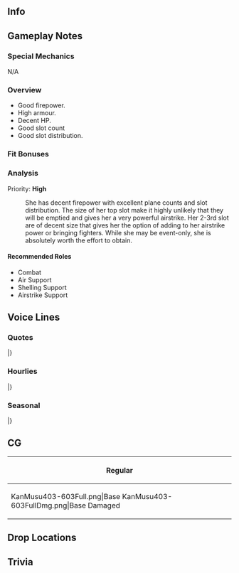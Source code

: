 ==Info==
{{KanmusuInfo|ID=403-603}}
{{KanmusuInfo|ID=1704-704}}

==Gameplay Notes==
===Special Mechanics===
N/A

===Overview===
* Good firepower.
* High armour.
* Decent HP.
* Good slot count
* Good slot distribution.

===Fit Bonuses===
{{:{{BASEPAGENAME}}/Equipment Bonuses}}

===Analysis===
Priority: '''High'''

: She has decent firepower with excellent plane counts and slot distribution. The size of her top slot make it highly unlikely that they will be emptied and gives her a very powerful airstrike. Her 2-3rd slot are of decent size that gives her the option of adding to her airstrike power or bringing fighters. While she may be event-only, she is absolutely worth the effort to obtain.

====Recommended Roles====
* Combat
* Air Support
* Shelling Support
* Airstrike Support

==Voice Lines==
===Quotes===
{{ShipquoteHeader}}
{{ShipquoteKai
|scenario = Introduction
|origin =そう。貴方が噂の提督なの。よろしくね。私はUSS CV-8, Hornet. I'm looking forward to you.
|translation =I see. So you're the Admiral I've heard about. Pleasure meeting you. I'm USS CV-8, Hornet. I'm looking forward to working with you.
}}
{{ShipquoteKai|kai = true|scenario = Introduction
|origin =USS CV-8, Hornet. 出撃準備は出来ているわ。Let's get through this together. 提督、一緒に頑張りましょう。
|translation =USS CV-8, Hornet. Sortie preparations are complete. Let's get through this together. Admiral, let's give it our all.
}}
{{ShipquoteKai
|scenario = Library
|origin =Yorktown級航空母艦三番艦、USS Hornetよ。ミッドウェー, そしてサンタ．クルーズ諸島沖で全盛期の日本機動部隊と真正面から対決したわ。飛龍、そして翔鶴瑞鶴も強かった。シャングリラ伝説も私よ？覚えておきなさい。
|translation =I'm the third of the Yorktown-class carriers, the USS Hornet. At Midway and off the Santa Cruz Islands, I faced down the full-strength of the IJN carrier task forces. Hiryuu, plus Shoukaku and Zuikaku, were strong. I'm also the legendary "Shangri La"<ref>The Doolittle Raid bombers were launched from USS ''Hornet''. This was kept secret for a year - FDR referred to the mysterious source of the raid as "Shangri-La"</ref>. Remember my service well.
}}
{{ShipquoteKai
|scenario = Secretary 1
|origin =Did you call me?
|translation =Did you call me?
}}
{{ShipquoteKai|kai = true|scenario = Secretary 1
|origin =My turn? Ok.
|translation =My turn? Ok.
}}
{{ShipquoteKai
|scenario = Secretary 2
|origin =そう、私がHornetよ。覚えておいて。
|translation =Yes, I'm Hornet. Don't forget that.
}}
{{ShipquoteKai|kai = true|scenario = Secretary 2
|origin =シャングリラ？ん。そうね。どこかしら？
|translation =Shangri La? Heh. Right, I wonder where that is?
}}
{{ShipquoteKai
|scenario = Secretary 3
|origin =何、Northampton? あんまり引っ張んないでって、ん、はっ？あなた、提督、何をしているの？えっ？曳航の演習？ん、いらないわ、その演習。艦爆隊、発艦始め！
|translation =What is it, Northampton? I told you not to tug on- wait, huh? It's you, Admiral? What're you doing? Huh? "Towing practice"<ref>At Santa Cruz, ''Hornet'' was seriously damaged by Japanese bombers. ''Northampton'' was able to tow ''Hornet'' for a brief time before ''Hornet'' succumbed to a final torpedo bomber attack.</ref>? Hmph, I don't need that. Dive bomber squadrons, begin takeoff!
}}
{{ShipquoteKai
|scenario = Idle
|origin =あら、翔鶴。あなた、私と全然似ていないけど、どこが通じるところが、ね、ある気がするの。なんて言うの？Feeling?星回りかしら？まあ、何でもいいわ。今度、鎮守府のバーで一杯やりましょう？私、おごるわ。
|translation =Oh hello, Shoukaku. We aren't anything alike, but I feel like there's something that, you know, connects us<ref>''Shoukaku'' was similar heavily damaged by dive bombers at Santa Cruz, from ''Hornet'', but she survived.</ref>. What's the word? A feeling? Destiny written in the stars? Well, in any case, would you like to have a drink together at the base bar? It's my treat.
}}
{{ShipquoteKai
|scenario = Secretary Married
|origin =Coffee入れたわ。飲むでしょう？はい。あぁ、これ？頑張っている差し入れ。私の手作りのapple pie. 好きでしょう？Cinnamonちょっと多めの。
|translation =I made coffee. You'll have some, right? Here. Oh, this? A little pick-me-up for your hard work. It's my handmade apple pie. You like it, right? It's got a bit of extra cinnamon. 
}}
{{ShipquoteKai
|scenario = Wedding
|origin =えっ？SaraやBig Eじゃなくて、私？あぁ、そう。ん。いっ、いい趣味ね、悪くはないわ。でもサイズ、合うかな…あっ、ぴったり。じゃあ仕方ない、yesよ。
|translation =Eh? Not Sara or Big E, but me? Uh, okay... Hm? Y-You have good taste, it's not bad. But is the size right...? Ah, it's perfect. Then I have to say "yes".
}}
{{ShipquoteKai
|scenario = Looking At Scores
|origin =Information? 大事よ、何よりも。
|translation =Information? That's critical, more so than anything<ref>Counterintelligence was crucial to the American victory at Midway.</ref>.
}}
{{ShipquoteKai
|scenario = Joining A Fleet
|origin =Task Force flagship, Hornet, weigh anchor!
|translation =Task Force flagship, Hornet, weigh anchor!
}}
{{ShipquoteKai
|scenario = Equipment 1
|origin =ふん、いい機体ね。悪くはないわ。
|translation =Hmm, these're good planes. Not bad.
}}
{{ShipquoteKai
|scenario = Equipment 2
|origin =そんなのでいいの？Really?まあ、いいけど…
|translation =We're going with that? Really? Well, fine...
}}
{{ShipquoteKai
|scenario = Equipment 3
|origin =No problem.
|translation =No problem.
}}
{{ShipquoteKai
|scenario = Supply
|origin =That would be great! 助かるわ。
|translation =That would be great! You're a life-saver.
}}
{{ShipquoteKai
|scenario = Docking Minor
|origin =少し汗をかいちゃった。Showerいただくわね。
|translation =I broke a bit of a sweat. I'll be taking a shower, okay?
}}
{{ShipquoteKai
|scenario = Docking Major
|origin =敵もなかなかやるわ。体、直しておかないと。
|translation =The enemy's pretty good. I need to get my body fixed up.
}}
{{ShipquoteKai
|scenario = Construction
|origin =できたわ。早いものね。
|translation =It's done. That was fast, huh?
}}
{{ShipquoteKai
|scenario = Returning From Sortie
|origin =Fleetが港に戻ったわ。皆、ご苦労様。
|translation =The fleet has returned to port. Thanks for hanging in there, everyone.
}}
{{ShipquoteKai
|scenario = Starting A Sortie
|origin =USS CV-8, Hornet, 出撃します。第十六任務部隊、前へ！
|translation =USS CV-8, Hornet, sortieing. Task Force 16<ref>''Hornet's'' assignment during the Doolittle Raid and Midway.</ref>, forward!
}}
{{ShipquoteKai|kai = true|scenario = Starting A Sortie
|origin =USS CV-8, Hornet, 出撃します。第十七任務部隊、前へ！敵機動部隊を撃滅する！
|translation =USS CV-8, Hornet, sortieing. Task Force 17<ref>''Hornet's'' assignment during Santa Cruz.</ref>, forward! Wipe out the enemy carrier task force!
}}
{{ShipquoteKai
|scenario = Battle Start
|origin =さぁ、始めましょうか？Hornet攻撃隊、発艦始めなさい！
|translation =Now then, shall we begin? Hornet attack squadrons, begin takeoff!
}}
{{ShipquoteKai
|scenario = Attack
|origin =さっ、行きなさい！
|translation =Now! Get going!
}}
{{ShipquoteKai
|scenario = Air Battle/Daytime Spotting/Night Battle Attack
|origin =そこね！逃がさないわ！
|translation =There you are! You're not getting away!
}}
{{ShipquoteKai|kai = true|scenario = Air Battle/Daytime Spotting/Night Battle Attack
|origin =元より相打ち覚悟よ！逃がさないわ！
|translation =I'm prepared to trade blows this time! You're not getting away!
}}
{{ShipquoteKai
|scenario = Night Battle
|origin =夜か…？あまり好きじゃないけど…追ってみましょうか！？
|translation =Night, huh...? I'm not a fan, but... let's give chase!
}}
{{ShipquoteKai
|scenario = MVP
|origin =この戦い、Hornetの戦果が大きいって言うの？まあ、そうなるか。ごめんね、皆。せっかくだからもらっておくけど、もちろん、これは皆の戦果よ。
|translation =Are you saying I played a big part in this battle? Well, I guess so. Sorry, everyone. I'll take it and all, but this is obviously the result of everyone's efforts.
}}
{{ShipquoteKai
|scenario = Minor Damage 1
|origin =げはっ！食らった！飛行甲板？
|translation =Gahh! They got me! In the flight deck?
}}
{{ShipquoteKai
|scenario = Minor Damage 2
|origin =げへっ！これ、やばいか？いえ、まだよ…
|translation =Gehh! Is this, it? No, not yet...
}}
{{ShipquoteKai
|scenario = Major Damage
|origin =やってくれる…でも、これ以上はやらせない！誘爆を、火災を防ぐの。甲板の機は海へ投棄！もう、艦は捨てないわ！
|translation =They got me good... but I won't let them have their way! Don't let the explosions or fire spread. Ditch any planes on deck into the sea! We won't lose the ship!
}}
{{ShipquoteKai
|scenario = Sunk
|origin =火が…火が消えないわ…艦を包んで、傾いていく…何？あの子、奇麗に描いてよ…お願い、ね？
|translation =The fires... the fires won't stop... they're engulfing me... I'm listing... what? That girl, draw her beautifully too... please, would you?<ref>After sinking the USS Hornet, the captain of ''Akigumo'' ordered that pictures be taken for a report to the Naval General Staff before finishing her off. However, the navigation officer noted that it was too dark for pictures, so the order was changed to sketching instead. The designated artist couldn't make out the details because of the darkness so searchlights were lit to illuminate the wreck.</ref>
}}
|}
<references/>
{{clear}}

===Hourlies===
{{ShipquoteHeader|type = hourly}}
{{ShipquoteKai|kai = true
|scenario = 00:00
|origin =いいわ。今日は私Hornetが、あなたのsecretaryを務めてあげる。No problem.
|translation =Very well. Today I, Hornet, will be your secretary. No problem.
}}
{{ShipquoteKai|kai = true
|scenario = 01:00
|origin =It's 1 at midnight. まずはcoffeeを入れましょうか。ブラックでいい？
|translation =It's 1 at night. Let's start with some coffee. Do you take it black?
}}
{{ShipquoteKai|kai = true
|scenario = 02:00
|origin =It's 2 at midnight. 結構書類溜まってるのね、大変。どれから片付ていきましょうか？
|translation =It's 2 at night. The documents sure have piled up, that's rough. Where do you plan to start?
}}
{{ShipquoteKai|kai = true
|scenario = 03:00
|origin =It's 3 at midnight. あら、これは翔鶴たちの補給関連ね？ふうん、なるほど。ふん、ふん。まあ、いいでしょう。
|translation =It's 3 at night. Oh my, these have to do with the refueling of Shoukaku and the others, right? Hmmmm, I see. Mhm, mhm. Well, it's fine.
}}
{{ShipquoteKai|kai = true
|scenario = 04:00
|origin =It's 4. あら、もうこんな時間。もうすぐ朝ね。提督、coffeeお代わり、どう？ん、了解よ。
|translation =It's 4. My, it's so late. It's almost morning already. Admiral, would you like some more coffee? Mhm, roger that.
}}
{{ShipquoteKai|kai = true
|scenario = 05:00
|origin =It's 5 in the morning. 提督、good morning. さぁ、一日が始まるわ。準備しましょう。
|translation =It's 5 in the morning. Good morning, Admiral. Well then, the day is starting. Let's get ready.
}}
{{ShipquoteKai|kai = true
|scenario = 06:00
|origin =It's 6 in the morning. Fleetの皆も起きましょう。Good morning, everybody!
|translation =It's 6 in the morning. Let's wake up everyone in the fleet. Good morning, everybody!
}}
{{ShipquoteKai|kai = true
|scenario = 07:00
|origin =It's 7 in the morning. さぁ、Hornet morningを召し上がれ！まずは、orange juice、fried eggにbacon, 焼きたてtoastと手作りjam. Enjoy!
|translation =It's 7 in the morning. Now then, dig into the Hornet morning special! First of all, orange juice. Bacon, fried eggs, and handmade jam on fresh toast. Enjoy!
}}
{{ShipquoteKai|kai = true
|scenario = 08:00
|origin =It's 8 in the morning. 食後のcoffee, お代わりはいかが？…はい。
|translation =It's 8 in the morning. Would you like a refill on your after-meal coffee? Here.
}}
{{ShipquoteKai|kai = true
|scenario = 09:00
|origin =It's 9 in the morning. さぁ、提督、今日も始めましょうか？抜錨しましょう！
|translation =It's 9 in the morning. Well, Admiral, shall we start another day? Let's weigh anchor!
}}
{{ShipquoteKai|kai = true
|scenario = 10:00
|origin =It's 10 in the morning. あら、翔鶴、morning. 瑞鶴も。
|translation =It's 10 in the morning. Oh, morning, Shoukaku. You too, Zuikaku.
}}
{{ShipquoteKai|kai = true
|scenario = 11:00
|origin =It's 11 in the morning. もうすぐお昼ね。翔鶴たちもlunch、一緒にどう？
|translation =It's 11 in the morning. Almost lunch, huh. Shoukaku, would all of you like to have lunch with us?
}}
{{ShipquoteKai|kai = true
|scenario = 12:00
|origin =It's noon. さぁ、lunchにしましょう。翔鶴、瑞鶴、Hornet sandwichの味はどう？そう？よかった。
|translation =It's noon. Okay, let's do lunch. Shoukaku, Zuikaku, how did my Hornet sandwiches taste? Really? Great.
}}
{{ShipquoteKai|kai = true
|scenario = 13:00
|origin =It's 1 in the afternoon. 翔鶴、じゃあ、またね。See you.
|translation =It's 1 in the afternoon. Alright Shoukaku, till next time. See you.
}}
{{ShipquoteKai|kai = true
|scenario = 14:00
|origin =It's 2 in the afternoon. えっ？Doolittle squadron? そうね。少し、ドキドキしたわ。
|translation =It's 2 in the afternoon. Eh? The Doolittle squadron? Yeah, it did get my heart racing, just a little.
}}
{{ShipquoteKai|kai = true
|scenario = 15:00
|origin =It's 3 in the afternoon. お茶にしましょう。提督、pancakeでも焼きましょうか？
|translation =It's 3 in the afternoon. Let's do tea. Should I make some pancakes too, Admiral?
}}
{{ShipquoteKai|kai = true
|scenario = 16:00
|origin =It's 4 in the afternoon. あら、あなたたちは…たしか、秋雲、巻雲、だったかしら？何、私にご用？Modelを？ん、考えておくわ。
|translation =It's 4 in the afternoon. Oh, you two... Akigumo and Makigumo<ref>''Akigumo'' and ''Makigumo'' scuttled ''Hornet'' together</ref>, was it? Did you need something? You want me to model for you? Uhmm, I'll think about it.
}}
{{ShipquoteKai|kai = true
|scenario = 17:00
|origin =It's 5 in the afternoon. Sunset... 奇麗ね。この海の夕日も、好きよ。
|translation =It's 5 in the afternoon. The sunset... it's beautiful. I like the sunsets on this sea too.
}}
{{ShipquoteKai|kai = true
|scenario = 18:00
|origin =It's 6 in the evening. さぁ、dinnerは何が食べたい？お肉？そうね…じゃ、steakにしましょうか？ Sirloinでいい？Ok.
|translation =It's 6 in the evening. Alright, what do you want for dinner? Meat? Then...  how about steak? You fine with sirloin? Okay.
}}
{{ShipquoteKai|kai = true
|scenario = 19:00
|origin =It's 7 in the evening. お待ち遠様。Hornet拘りのmedium rare. さぁ、召し上がれ！飲み物はbeerでいい？どうぞ。
|translation =It's 7 in the evening. Thanks for waiting. The Hornet special, medium rare. Now eat up! What would you like to drink, beer? Here you go.
}}
{{ShipquoteKai|kai = true
|scenario = 20:00
|origin =It's 8 at night. 提督、今日のdessertは何がいいかしら？Hornet特製のapple pieはどう？Ok. さぁ、vanilla iceと一緒に召し上がれ。美味しいのよ。
|translation =It's 8 at night. What should we have for dessert, Admiral? How about my Hornet special apple pie? Ok. Now make sure to eat it with vanilla ice cream. It's delicious.
}}
{{ShipquoteKai|kai = true
|scenario = 21:00
|origin =It's 9 at night. 食後のcoffee, 入れ直しましょう。はい。はぁぁ。Big Eは今頃、どうしているかしら？
|translation =It's 9 at night. I'll make some more after-meal coffee. Here. Hahhh. I wonder how Big E's doing nowadays?
}}
{{ShipquoteKai|kai = true
|scenario = 22:00
|origin =It's 10 a- ん、んっ！？眩しい！何？Searchlight? もう、誰！？　あっ、あなたは、秋雲。やめなさい、何を描いているの。えっ、何これ、どういうこと！？
|translation =It's 10 a- ng, nghh! So bright! What is that, a searchlight? Jeez, who is it!? Y-You're Akigumo. What're you drawing, stop it! Eh, what is this, what's the meaning of this!?<ref>A reference to a crewman on Akigumo drawing her wreck as evidence she was sunk. Since she was sunk late at night, she had to be illuminated for the crewman to get enough light to draw.</ref>
}}
{{ShipquoteKai|kai = true
|scenario = 23:00
|origin =It's 11 at night. まったく、あの子たちは…提督からも、今度一言いってやってください。悪い子じゃないんだけど…まったく…
|translation =It's 11 at night. Jeez, those girls... and Admiral, tell them off properly next time. It's not like they're bad girls or anything but... I swear...
}}
|}
<references/>
{{clear}}

===Seasonal===
{{SeasonalHeaderOld}}
{{SeasonalQuote
|scenario = [[Seasonal/Autumn_2020|Autumn 2020]]
|origin = 鎮守府秋祭り？楽しそうね。一緒に行きましょう。
|translation =	The Naval Base Autumn Festival? Sounds fun. Let's go together.
|audio = Hornet_Autumn_2020_Secretary_1.mp3
|notes = 
}}
{{SeasonalQuote
|scenario = [[Seasonal/Christmas_2020|Christmas 2020]]
|origin = Christmasね？今日は陽気に騒ぎたいはね？あら、美味しそうなターキーグリル。提督も一つどう？うん？なにか目が泳いてるわよ。どうしたの？なに？
|translation =	It's Christmas huh? This day really brings out the good cheer, don't you think? Oh my, that grilled turkey looks delicious. Would you like some, Admiral? You look kind of nervous. What's wrong? What?
|audio = Hornet_Christmas_2020_Secretary_1.mp3
|notes = 
}}
{{SeasonalQuote
|scenario = [[Seasonal/End_of_Year_2020|End of Year 2020]]
|origin = I see. New Yearの前に、鎮守府をcleaningするわけね。OK、私は何をやればいい？差し入れ用に得意なapple pie、焼けましょうか？ 
|translation =	I see. We need to clean the Naval Base before the New Year. OK, what should I do? Shall I bake my special apple pie as a snack? 
|audio = Hornet_Year_End_2020_Secretary_1.mp3
|notes = 
}}
{{SeasonalQuote
|scenario = [[Seasonal/Setsubun_2021|Setsubun 2021]]
|origin = 来たわね。噂のセツブンフェス。Saraからも聞いてるわ。演習も対策もバッチリよ。私達の鬼役は誰が担当なの？えぇ？翔鶴？あなたなの？はぁ。運命は非情ね。仕方がないわ。全力で行くしかないわね。攻撃隊、発艦用意！
|translation =	It's here. The rumoured "Setsubun Festival". I heard about it from Sara. I've drilled for this and my countermeasures are ready. Who is our oni? Huh? Shoukaku? It's you? *sigh* Fate is cruel. I gotta do what I gotta do then. I'll come at you with all I got. Attack squadrons, ready for takeoff!
|audio = Hornet_Setsubun_2021_Secretary_1.mp3
|notes = 
}}
{{SeasonalQuote
|scenario = [[Seasonal/Valentine's_Day_2021|Valentine's Day 2021]]
|origin = 提督、Hornet手作りchocolate、差し上げます。ぜひ召し上がって。少しシナモンを効かせているの。
|translation = Admiral, this handmade chocolate is for you. Please enjoy. I've spiced it up with a little cinnamon.
|audio = Hornet_Valentines_2021_Secretary_1.mp3
|notes = 
}}
{{SeasonalQuote
|scenario = [[Seasonal/White_Day_2021|White Day2021]]
|origin =提督、これを？Chocolateのお返しに？That would be great。いただくわ。
|translation =	Admiral, what's this? A gift in return for the chocolates? That would be great. I accept. 
|audio = Hornet_White_Day_2021_Secretary_1.mp3
|notes =
}}
{{SeasonalQuote
|scenario = [[Seasonal/Coming_of_Spring_2021|Coming of Spring 2021]]
|origin =まぁ、これが噂に聞いたoutdoor party、「オハナミ」ね。いいじゃない。Barbequeはどこでやるのかしら？えぇ？しない？Really? 
|translation =	Oh, so this is that "ohanami" outdoor party I've heard about. It's nice. Where should I set up the barbecue? Eh? I don't need to? Really? 
|audio = Hornet_Spring_2021_Secretary_1.mp3
|notes =
}}
{{SeasonalQuote
|scenario = [[Seasonal/Eighth_Anniversary|8th Anniversary]]
|origin = 8th Fleet Anniversary. お祝いね。提督、おめでとう。私も二年目ってことか。早いものね。今年もよろしく頼むわね。
|translation =	It's the fleet's 8th Anniversary. Time to celebrate. Admiral, congrats. This means it's my 2nd year huh? Time flies. I'm counting on you this year too.
|audio = Hornet_8th Anniversary_Secretary_1.mp3
|notes = 
}}
|}<references/>

{{clear}}

==CG==
{| class="mw-collapsible mw-collapsed wikitable" style="width: 100%;"
!Regular
|-
|<gallery>
KanMusu403-603Full.png|Base
KanMusu403-603FullDmg.png|Base Damaged
</gallery>
|}

==Drop Locations==

==Trivia==

{{Shiplist}}